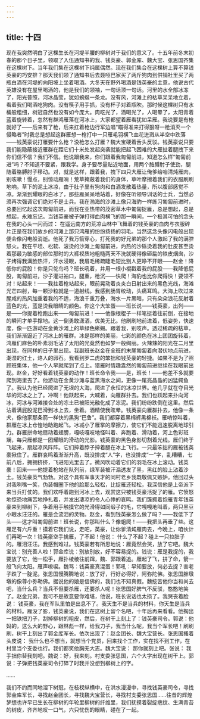 ```yaml
---
---
---
```

title: 十四
---



现在我突然明白了这棵生长在河堤半腰的柳树对于我们的意义了。十五年前冬末初春的那个日子里，领取了入伍通知书的我、钱英豪、郭金库、魏大宝、张思国齐集在这棵树下。当年我们集在这棵树下纯属偶然。现在我们集合在这棵树上算不算钱英豪的巧安排？那天我们领了通知书后去聂哑巴家买了两斤狗肉到供销社里买了两瓶白酒在河堤的向阳坡上坐着喝酒。大冬天在野外喝酒是钱英豪的主意，他说古代英雄没有在屋里喝酒的，他是我们的领袖，一句话顶一句话。河里的水全部冰冻了，阳光普照，河冰晶莹，犹如蜿蜒一条龙。没有风，河滩上的枯草呆呆地立着，看着我们喝酒吃狗肉。没有筷子用手抓，没有杯子对着瓶吹。那时候这棵树只有水桶般粗细，树冠自然也没有如今庞大。肉吃光了，酒喝光了，人喝晕了，太阳青着蓝着旋转着，忽然有群鸿雁落在河冰上，大家都望着雁看犹如呆雁。我说要是有枪就好了——后来有了枪，后来扛着枪边行军边唱“瞄得准来打得狠呀一枪消灭一个侵略者”时我总是想起这群雁想一枪打中一只雁毛羽横飞血花迸溅从半空中跌落——钱英豪说打雁要什么枪？没枪怎么打雁？魏大宝硬着舌头反驳。钱英豪说只要我们能隐蔽接近雁群在距它们十米处发起突袭就能把起飞困难的大雁扯着腿拽下来你们信不信？我们不信。他说跟我来，你们跟着我匍匐前进，知道怎么样“匍匐前进”吗？不知道不要紧，跟我学。身子要尽量贴近地面，用两个胳膊肘子使劲，腿随着胳膊肘子移动。对，就是这样，跟着我，拽下四只大雁让俺爹给咱清炖雁肉，别咳嗽！慢点，别惊动雁哨！荒草掩蔽着我们的身体，草叶摩擦着我们的衣服刷刷地响。草下的泥土冰凉，由于肚子里有狗肉和白酒发散着热量，所以腹部感觉不凉。渐渐到耀眼的白冰了，那些雁呆呆地站着，好像在听领导训话的士兵，当然必须再次强调它们绝对不是士兵。我在渤海的沙滩上像只海豹一样练习匍匐前进时，总要回忆起这次匍匐前进，而我在亚热带的茂密草木中匍匐捉雁，总是想起，总是想起，永难忘记。当钱英豪被子弹打得血肉横飞的那一瞬间，一个极其可怕的念头在我的心头一闪而过： 在遥远南方的荒凉山林中飞舞着的钱英豪的血肉与衣服碎片正是在我们故乡的河滩上那只鸿雁的纷纷扬扬的羽毛。当然这念头像闪电般出现便会像闪电般消逝。他死了我万箭穿心，打死我的好兄弟的那个人激起了我的满腔怒火。我在平坦、松软、滚烫的沙滩上匍匐前进，灼热的沙砾烫着我的肚皮甚至烫着那最为敏感的部位那时的大裤衩质地粗糙两天不洗就硬得像砸扁的铁皮烟囱，沙子烤得我满脸热汗，汗水浸眼，我眉毛稀疏睫毛短比别人更睁不开眼——赵金！降低你的屁股！你是只鸵鸟吗？班长吼着，并用一根小棍戳着我的屁股——我降低屁股，匍匐前进，沙子灌进袖口，腿重，枪沉——快爬！海豹也比你爬得快！要领不对！站起来！——我拄着枪站起来，眼前晃动着炎炎白日射出来的黑色光线，海滩光芒四射，每一颗沙粒就是一道射线。我感到肠胃绞动，头痛耳鸣。大海上吹过来腥咸的热风加重着我的不适，海浪千重万叠，海水一片黑暗，只有朵朵浪花反射着蓝色的光，蓝是烫我眼睛的颜色。你这个大笨蛋——班长说——钱英豪，出列——是——你提着枪跑出来——匍匐前进！——他像根棍子一样笔挺着往前倒，在接地的瞬间才单手撑地。这一倒勇敢潇洒，优美无比。他刷刷地前进着，低姿势，快速度，像一匹游动在金黄沙滩上的草绿色蜥蜴。跟着我，别吱声。透过稀疏的枯草，我们渐渐逼近了河冰上的雁群。冰是那样的美丽，七彩的颜色在冰上团团旋转着，鸿雁们麻色的朴素羽毛沾了太阳的光竟然也如梦一般绚丽。火辣辣的阳光在二月里出现，在同样的日子里出现。我副班长赵金在全班的末尾匍匐着向潜伏地点前进，潮湿的红土，烙人的卵石。我看到罗二虎的笨拙和钱英豪的轻捷。如果不是为了照顾班集体，他一个人早就爬到了点上。猎雁时情趣盎然的匍匐前进继续在我眼前出现。赵金，好好看着钱英豪的动作！班长命令我——是，班长！——他差不多就要爬到海里去了。他游动在金黄沙滩与蓝黑海水之间，更像一尾亮晶晶的凶猛鳄鱼了。我认为他已经爬进了无垠的大海，爬进了永恒的冰凉世界。他几乎就在夺目光华的河冰之上了。冲啊！他跃起来，大喊着，向雁群扑去。我们也跃起来扑向河冰，河冰与河滩接合处的冻土已被阳光融化成了冻泥。我们纷纷跌倒在这里。然后沾着满屁股泥巴滑到冰上去，坐着。酒精使我眩晕。钱英豪向雁群扑去，他像一条犬，像他家那条箭一样快的黑狗“巴鲁”。我们都穿着黑棉裤黑棉袄。雁哨惊叫着，群雁在冰上仓惶地助跑起飞。冰减小了雁掌的摩擦力，使它们不能迅速脱离地球引力。群雁拼命地扇动着翅膀，嘎吱嘎吱地怪叫着、奔跑着、滑动着，河上色彩斑斓，每只雁都是一团耀眼的滑动的光影。钱英豪的黑色身影切割着光线。雁们终于飞起来，扇起凉风阵阵。它们抻着脖子抻着腿在冰上飞行。一只最笨拙的雁被钱英豪揪住了。雁群哀鸣着渐渐升高，既没排成“人”字，也没排成“一”字，乱糟糟，七前八后，拥拥挤挤，飞进阳光里去了。微风吹动着它们的羽毛在冰上滚动。钱英豪！回来——他提着枪站在队列前，绿军装被汗溻透发了黑，黑红的脸上沾着沙土。钱英豪英气勃勃。对这个具有军事天才的同村老乡我既敬佩又嫉妒。他回过头对我咧嘴一笑，伪装帽圈下他的脸那么轻松，比捉雁还轻松，我深信他是上帝派下来当兵打仗的。我们欢呼着跑到河冰上去，观赏这只被钱英豪活捉了的雁。它愤怒地惊恐地痛苦地挣扎着，并发出凄凉的令人心悸的哀鸣。我们簇拥着抱雁青年钱英豪来到柳树下，争着用手触摸它的光滑得如同缎子的毛，它嘎嘎地叫着，两只黑豆小眼水汪汪的。雁是会流泪的灵物。赵金，看到钱英豪怎么做了吗？——我低下了头——这才叫匍匐前进！班长说，你那叫什么？像蛆爬！——我把头再垂了些。这雁足有六斤重！摸着它我们说，走吧，英豪，让你爹清炖雁肉去，今晚上，咱伙计们再喝一次！钱英豪空手擒雁，了不起！他说： 什么了不起？碰上一只拉肚子的。雁泪汪汪。我感到难过。钱英豪若有所思地说：雁竟然会哭，放了它吧。魏大宝说：别充善人啦！郭金库说：别放别放，好不容易捉的。钱说：雁是我捉的，我要放了它，他一松手，雁扑棱棱往前蹿，魏、郭跟着追。雁起了飞，拼了命，箭一般飞向太阳。雁声嘹唳。魏骂：钱英豪真混蛋！郭吼：早知要放，何必去捉？害老子跌了一腚泥。张思国慢腾腾地说：放了好，行好必得好，阿弥陀佛。张思国胖墩墩的像尊小弥勒佛。据说他的娘是信佛的，我们也不知真假。魏挖苦他你当和尚去吧，当什么兵？当兵不但要杀雁，还要杀人呢！张思国好脾气不反驳，憨憨地笑了。赵金兄弟，我可不是故意要你难堪，他说，班长说话也太损了。我哭丧着脸说： 钱英豪，我在军队里怕是出息不了。我天生不是当兵的材料，你天生是当兵的材料。雁没了影，钱英豪说，我们在这树上留个名吧，十年后再来看看。他掏出一把铁把刀子，刮掉柳树的粗皮，然后，在树干上刻上了：钱英豪司令。郭说：他妈的，这么大的野心，跟林彪一样，给我刀子，我当什么呢，我当个军长吧！刷刷刷，树干上刻出了郭金库军长。依次出现了：赵金团长、魏大宝营长。张思国搔着头皮说： 我什么也不想当，就想当个党员，回来找个工作，实在找不到工作，在村里当个支委也行。我们都笑他胸无大志。魏大宝说： 那你就刻上吧。张说： 我手拙你替我刻吧。魏说：好，我来刻。村支委张思国，六个大字出现在树干上。郭说：子弹把钱英豪司令打碎了时我并没想到柳树上的字。

……

我们不约而同地溜下树冠，在枝杈纵横中，在洪水漫漫中，寻找钱英豪司令，寻找郭金库军长，寻找赵金团长，寻找魏大宝营长，寻找村支委张思国……往昔的辉煌梦想也许早已生长在柳树的年轮里柳树的纤维里，我们抚摸着裂绽疤纹、生满青苔的树皮，齐齐地叹一口气，六只忧伤的眼睛，碰在了一起。